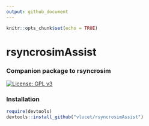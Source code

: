 ```yaml
---
output: github_document
---
```


```r
knitr::opts_chunk$set(echo = TRUE)
```

# rsyncrosimAssist
### Companion package to rsyncrosim

[![License: GPL v3](https://img.shields.io/badge/License-GPL%20v3-blue.svg)](http://www.gnu.org/licenses/gpl-3.0)

### Installation

```r
require(devtools)
devtools::install_github("vlucet/rsyncrosimAssist")
```